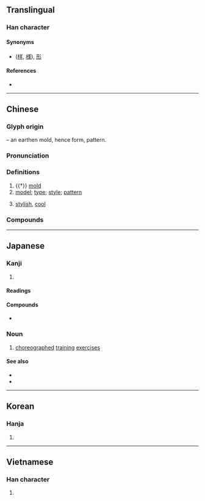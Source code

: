 {{character info}}
{{character info|0x2F855}}
==Translingual==

===Han character===
{{Han char|rn=32|rad=土|as=06|sn=9|four=12104|canj=MNG|ids=⿱刑土}}

====Synonyms====
* {{sense|form}} {{l|mul|樣}} ([[样]], [[様]]), [[形]]

====References====
* {{Han ref|kx=0227.280|dkj=05030|dj=0463.180|hdz=10436.110|uh=578B|ud=22411|bh=ABAC|bd=43948}}

----

==Chinese==
{{zh-forms}}

===Glyph origin===
{{Han etym}}
{{Han compound|刑|土|t2=earth|ls=psc|c1=p|c2=s}} – an earthen mold, hence form, pattern.

===Pronunciation===
{{zh-pron
|m=xíng
|c=jing4
|mn=hêng
|w=3hhin
|mc=y
|oc=y
|cat=n
}}

===Definitions===
{{zh-hanzi}}

# {{†}} [[mold]]
# [[model]]; [[type]]; [[style]]; [[pattern]]
# {{lb|zh|Cantonese}} [[stylish]], [[cool]]

===Compounds===
{{zh-der|人口轉型|句型|大型|大型油輪|巨型|定型|大型電腦|原型|型式|典型作風|大帶型|外型|意識型態|典型人物|心型|大型家電|型別轉換|小型股|公路類型|小型|中型|微型|典型足式|型錄|小型報|大型節目|大型企業|型態|型號|反叛型|典型|型鋼|林型|模型玩具|成型|整型|模型|模型飛機|碟型天線|石膏模型|核型|熱定型|生活型態|特型演員|流線型|新型|整型外科|體型|類型|蠟原型|舊型|題型|重型|雛型|臺型|網路型錄|造型|髮型|轉型|轉型期|臉型|血型|線型函數|丙型肝炎|C型肝炎|扮型}}

----

==Japanese==

===Kanji===
{{ja-kanji|rs=土06}}

# {{rfdef|ja|sort=土06}}

====Readings====
{{ja-readings
|goon=ぎょう<ぎやう
|kanon=けい
|kun=かた-
}}

====Compounds====
* {{ja-r|模%型|も%けい}}

===Noun===
{{ja-noun|かた}}

# {{lb|ja|martial arts}} [[choreograph]]ed [[training]] [[exercise]]s

====See also====
* {{pedialite|lang=ja}}
* {{pedialite|Kata}}

----

==Korean==

===Hanja===
{{ko-hanja|hangeul=형}}

# {{rfdef|ko|sort=土06}}

----

==Vietnamese==

===Han character===
{{vi-hantu|hình|rs=土06}}

# {{rfdef|vi|sort=土06}}